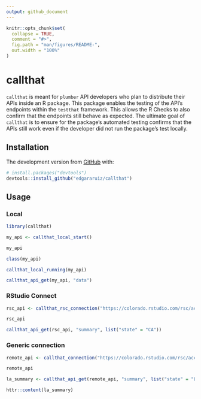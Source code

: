 ```yaml
---
output: github_document
---
```


<!-- README.md is generated from README.Rmd. Please edit that file -->

```r
knitr::opts_chunk$set(
  collapse = TRUE,
  comment = "#>",
  fig.path = "man/figures/README-",
  out.width = "100%"
)
```

# callthat

<!-- badges: start -->
<!-- badges: end -->

`callthat` is meant for `plumber` API developers who plan to distribute their APIs inside an R package.  This package enables the testing of the API's endpoints within the `testthat` framework.  This allows the R Checks to also confirm that the endpoints still behave as expected.  The ultimate goal of `callthat` is to ensure for the package's automated testing confirms that the APIs still work even if the developer did not run the package's test locally.

## Installation

The development version from [GitHub](https://github.com/) with:

``` r
# install.packages("devtools")
devtools::install_github("edgararuiz/callthat")
```

## Usage

### Local

```r
library(callthat)

my_api <- callthat_local_start()

my_api

class(my_api)

callthat_local_running(my_api)

callthat_api_get(my_api, "data")
```

### RStudio Connect

```r
rsc_api <- callthat_rsc_connection("https://colorado.rstudio.com/rsc/access-to-care/api")

rsc_api
```

```r
callthat_api_get(rsc_api, "summary", list("state" = "CA"))
```

### Generic connection

```r
remote_api <- callthat_connection("https://colorado.rstudio.com/rsc/access-to-care/api")

remote_api
```


```r
la_summary <- callthat_api_get(remote_api, "summary", list("state" = "LA"))

httr::content(la_summary)
```

